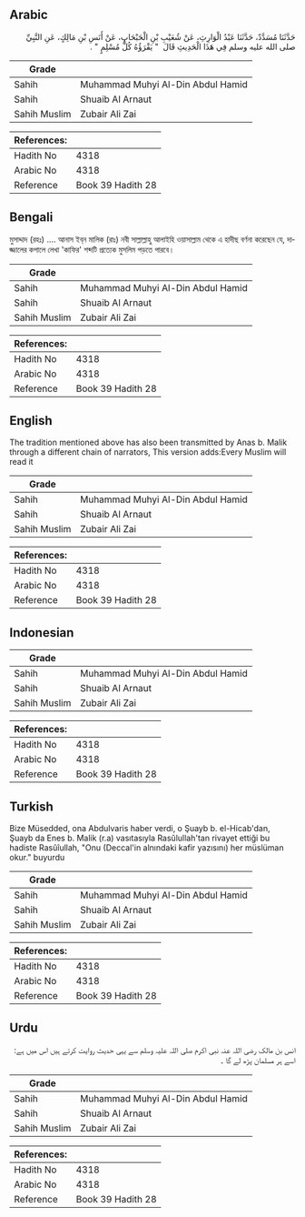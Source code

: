 ## Arabic


<div dir="rtl" lang="ar" style={{fontSize:'larger',backgroundColor:'#f8f9fa',padding:20}}>
حَدَّثَنَا مُسَدَّدٌ، حَدَّثَنَا عَبْدُ الْوَارِثِ، عَنْ شُعَيْبِ بْنِ الْحَبْحَابِ، عَنْ أَنَسِ بْنِ مَالِكٍ، عَنِ النَّبِيِّ صلى الله عليه وسلم فِي هَذَا الْحَدِيثِ قَالَ ‏ "‏ يَقْرَؤُهُ كُلُّ مُسْلِمٍ ‏"‏ ‏.‏
</div>
<div style={{backgroundColor:'#f8f9fa',padding:20, marginBottom: 10}}><table> <thead> <tr> <th>Grade</th> <th></th> </tr> </thead> <tbody> <tr><td>Sahih</td><td>Muhammad Muhyi Al-Din Abdul Hamid</td></tr><tr><td>Sahih</td><td>Shuaib Al Arnaut</td></tr><tr><td>Sahih Muslim</td><td>Zubair Ali Zai</td></tr></tbody></table><table> <thead> <tr> <th>References:</th> <th></th> </tr> </thead> <tbody><tr><td>Hadith No</td><td>4318</td></tr><tr><td>Arabic No</td><td>4318</td></tr><tr><td>Reference</td><td>Book 39 Hadith 28</td></tr></tbody></table></div>

## Bengali


<div dir="ltr" lang="bn" style={{fontSize:'larger',backgroundColor:'#f8f9fa',padding:20}}>
মুসাদ্দাদ (রহঃ) .... আনাস ইব্‌ন মালিক (রাঃ) নবী সাল্লাল্লাহু আলাইহি ওয়াসাল্লাম থেকে এ হাদীছ বর্ণনা করেছেন যে, দাজ্জালের কপালে লেখা 'কাফির' শব্দটি প্রত্যেক মুসলিম পড়তে পারবে।
</div>
<div style={{backgroundColor:'#f8f9fa',padding:20, marginBottom: 10}}><table> <thead> <tr> <th>Grade</th> <th></th> </tr> </thead> <tbody> <tr><td>Sahih</td><td>Muhammad Muhyi Al-Din Abdul Hamid</td></tr><tr><td>Sahih</td><td>Shuaib Al Arnaut</td></tr><tr><td>Sahih Muslim</td><td>Zubair Ali Zai</td></tr></tbody></table><table> <thead> <tr> <th>References:</th> <th></th> </tr> </thead> <tbody><tr><td>Hadith No</td><td>4318</td></tr><tr><td>Arabic No</td><td>4318</td></tr><tr><td>Reference</td><td>Book 39 Hadith 28</td></tr></tbody></table></div>

## English


<div dir="ltr" lang="en" style={{fontSize:'larger',backgroundColor:'#f8f9fa',padding:20}}>
The tradition mentioned above has also been transmitted by Anas b. Malik through a different chain of narrators, This version adds:Every Muslim will read it
</div>
<div style={{backgroundColor:'#f8f9fa',padding:20, marginBottom: 10}}><table> <thead> <tr> <th>Grade</th> <th></th> </tr> </thead> <tbody> <tr><td>Sahih</td><td>Muhammad Muhyi Al-Din Abdul Hamid</td></tr><tr><td>Sahih</td><td>Shuaib Al Arnaut</td></tr><tr><td>Sahih Muslim</td><td>Zubair Ali Zai</td></tr></tbody></table><table> <thead> <tr> <th>References:</th> <th></th> </tr> </thead> <tbody><tr><td>Hadith No</td><td>4318</td></tr><tr><td>Arabic No</td><td>4318</td></tr><tr><td>Reference</td><td>Book 39 Hadith 28</td></tr></tbody></table></div>

## Indonesian


<div dir="ltr" lang="id" style={{fontSize:'larger',backgroundColor:'#f8f9fa',padding:20}}>

</div>
<div style={{backgroundColor:'#f8f9fa',padding:20, marginBottom: 10}}><table> <thead> <tr> <th>Grade</th> <th></th> </tr> </thead> <tbody> <tr><td>Sahih</td><td>Muhammad Muhyi Al-Din Abdul Hamid</td></tr><tr><td>Sahih</td><td>Shuaib Al Arnaut</td></tr><tr><td>Sahih Muslim</td><td>Zubair Ali Zai</td></tr></tbody></table><table> <thead> <tr> <th>References:</th> <th></th> </tr> </thead> <tbody><tr><td>Hadith No</td><td>4318</td></tr><tr><td>Arabic No</td><td>4318</td></tr><tr><td>Reference</td><td>Book 39 Hadith 28</td></tr></tbody></table></div>

## Turkish


<div dir="ltr" lang="tr" style={{fontSize:'larger',backgroundColor:'#f8f9fa',padding:20}}>
Bize Müsedded, ona Abdulvaris haber verdi, o Şuayb b. el-Hicab'dan, Şuayb da Enes b. Malik (r.a) vasıtasıyla Rasûlullah'tan rivayet ettiği bu hadiste Rasûîullah, "Onu (Deccal'in alnındaki kafir yazısını) her müslüman okur." buyurdu
</div>
<div style={{backgroundColor:'#f8f9fa',padding:20, marginBottom: 10}}><table> <thead> <tr> <th>Grade</th> <th></th> </tr> </thead> <tbody> <tr><td>Sahih</td><td>Muhammad Muhyi Al-Din Abdul Hamid</td></tr><tr><td>Sahih</td><td>Shuaib Al Arnaut</td></tr><tr><td>Sahih Muslim</td><td>Zubair Ali Zai</td></tr></tbody></table><table> <thead> <tr> <th>References:</th> <th></th> </tr> </thead> <tbody><tr><td>Hadith No</td><td>4318</td></tr><tr><td>Arabic No</td><td>4318</td></tr><tr><td>Reference</td><td>Book 39 Hadith 28</td></tr></tbody></table></div>

## Urdu


<div dir="rtl" lang="ur" style={{fontSize:'larger',backgroundColor:'#f8f9fa',padding:20}}>
انس بن مالک رضی اللہ عنہ نبی اکرم صلی اللہ علیہ وسلم سے یہی حدیث روایت کرتے ہیں اس میں ہے: اسے ہر مسلمان پڑھ لے گا ۔
</div>
<div style={{backgroundColor:'#f8f9fa',padding:20, marginBottom: 10}}><table> <thead> <tr> <th>Grade</th> <th></th> </tr> </thead> <tbody> <tr><td>Sahih</td><td>Muhammad Muhyi Al-Din Abdul Hamid</td></tr><tr><td>Sahih</td><td>Shuaib Al Arnaut</td></tr><tr><td>Sahih Muslim</td><td>Zubair Ali Zai</td></tr></tbody></table><table> <thead> <tr> <th>References:</th> <th></th> </tr> </thead> <tbody><tr><td>Hadith No</td><td>4318</td></tr><tr><td>Arabic No</td><td>4318</td></tr><tr><td>Reference</td><td>Book 39 Hadith 28</td></tr></tbody></table></div>